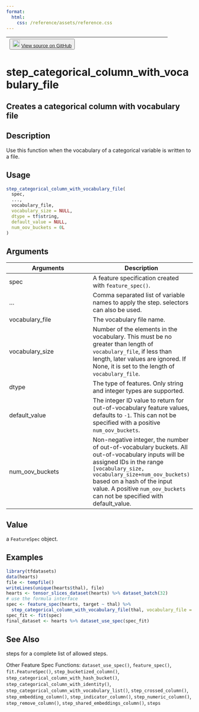 ```yaml
---
format:
  html:
    css: /reference/assets/reference.css
---
```


| <button class="button"> ![](/reference/assets/GitHub-Mark-32px.png){width="20"} [View source on GitHub](https://github.com/rstudio/tfdatasets//blob/main/R/feature_spec.R#L1408) </button> |
|:------------------------------:|:--------------------------------------:|

# step_categorical_column_with_vocabulary_file

## Creates a categorical column with vocabulary file

## Description
Use this function when the vocabulary of a categorical variable is written to a file. 


## Usage
```r
step_categorical_column_with_vocabulary_file( 
  spec, 
  ..., 
  vocabulary_file, 
  vocabulary_size = NULL, 
  dtype = tf$string, 
  default_value = NULL, 
  num_oov_buckets = 0L 
) 
```

## Arguments
|Arguments|Description|
|---|---|
| spec | A feature specification created with `feature_spec()`. |
| ... | Comma separated list of variable names to apply the step. selectors can also be used. |
| vocabulary_file | The vocabulary file name. |
| vocabulary_size | Number of the elements in the vocabulary. This must be no greater than length of `vocabulary_file`, if less than length, later values are ignored. If None, it is set to the length of `vocabulary_file`. |
| dtype | The type of features. Only string and integer types are supported. |
| default_value | The integer ID value to return for out-of-vocabulary feature values, defaults to `-1`. This can not be specified with a positive `num_oov_buckets`. |
| num_oov_buckets | Non-negative integer, the number of out-of-vocabulary buckets. All out-of-vocabulary inputs will be assigned IDs in the range `[vocabulary_size, vocabulary_size+num_oov_buckets)` based on a hash of the input value. A positive `num_oov_buckets` can not be specified with default_value. |



## Value
a `FeatureSpec` object. 


## Examples
```r
library(tfdatasets) 
data(hearts) 
file <- tempfile() 
writeLines(unique(hearts$thal), file) 
hearts <- tensor_slices_dataset(hearts) %>% dataset_batch(32) 
# use the formula interface 
spec <- feature_spec(hearts, target ~ thal) %>% 
  step_categorical_column_with_vocabulary_file(thal, vocabulary_file = file) 
spec_fit <- fit(spec) 
final_dataset <- hearts %>% dataset_use_spec(spec_fit) 
```

## See Also

steps for a complete list of allowed steps. 

Other Feature Spec Functions:  `dataset_use_spec()`, `feature_spec()`, `fit.FeatureSpec()`, `step_bucketized_column()`, `step_categorical_column_with_hash_bucket()`, `step_categorical_column_with_identity()`, `step_categorical_column_with_vocabulary_list()`, `step_crossed_column()`, `step_embedding_column()`, `step_indicator_column()`, `step_numeric_column()`, `step_remove_column()`, `step_shared_embeddings_column()`, `steps`

